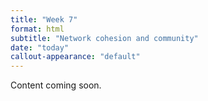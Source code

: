 ```yaml
---
title: "Week 7"
format: html
subtitle: "Network cohesion and community"
date: "today"
callout-appearance: "default"
---
```


::: {.callout-note}
Content coming soon.

:::
